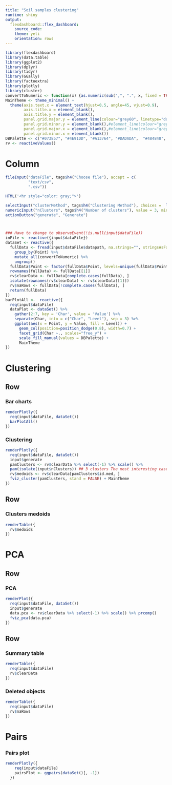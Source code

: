 ```yaml
---
title: "Soil samples clustering"
runtime: shiny
output:
  flexdashboard::flex_dashboard:
    source_code: 
    theme: yeti
    orientation: rows
---
```


```r
library(flexdashboard)
library(data.table)
library(ggplot2)
library(dplyr)
library(tidyr)
library(GGally)
library(factoextra)
library(plotly)
library(cluster)  
convertToNumeric <- function(x) {as.numeric(sub(",", ".", x, fixed = TRUE))}
MainTheme <- theme_minimal() +
  theme(axis.text.x = element_text(hjust=0.5, angle=45, vjust=0.9),
        axis.title.x = element_blank(),
        axis.title.y = element_blank(),
        panel.grid.major.y = element_line(colour="grey60", linetype="dotted"),
        panel.grid.minor.y = element_blank(),#element_line(colour="grey60", linetype="dotted"),
        panel.grid.major.x = element_blank(),#element_line(colour="grey60", linetype="dotted"),
        panel.grid.minor.x = element_blank())
DBPalette <- c("#073857", "#4E91DD", "#A13764", "#DADADA",  "#484848", "#D1A34F", "#7D9099", "#2C707E", "#2F63A0")
rv <- reactiveValues()
```

Column {.sidebar}
======================
```r
fileInput("dataFile", tags$h4("Choose file"), accept = c(
          "text/csv",
          ".csv"))

HTML('<hr style="color: gray;">')

selectInput("clusterMethod", tags$h4("Clustering Method"), choices =  list ("PAM", "HC"))
numericInput("nClusters", tags$h4("Number of clusters"), value = 3, min = 2, max = 10)
actionButton("generate", "Generate")



### Have to change to observeEvent(!is.null(input$dataFile))
inFile <- reactive({input$dataFile})
dataSet <- reactive({
  fullData <- fread(input$dataFile$datapath, na.strings="", stringsAsFactors = FALSE) %>%
    group_by(Point) %>%
    mutate_all(convertToNumeric) %>%
    ungroup()
  fullData$Point <- factor(fullData$Point, levels=unique(fullData$Point))
  rownames(fullData) <- fullData[[1]]
  rv$clearData <- fullData[complete.cases(fullData), ]
  isolate(rownames(rv$clearData) <- rv$clearData[[1]])
  rv$naRows <- fullData[!complete.cases(fullData), ]
  return(fullData)
})
barPlotAll <-  reactive({
  req(input$dataFile)
  dataPlot <- dataSet() %>%
    gather(2:7, key = 'Char', value = 'Value') %>%
    separate(Char, into = c("Char", "Level"), sep = 3) %>%
    ggplot(aes(x = Point, y = Value, fill = Level)) +
      geom_col(position=position_dodge(0.8), width=0.7) +
      facet_grid(Char ~., scales="free_y") +
      scale_fill_manual(values = DBPalette) +
      MainTheme
}) 
```


Clustering {data-icon="fa-user"}
======================

Row {data-height=600}
-------------------------------------

### Bar charts
    
```r
renderPlotly({
  req(input$dataFile, dataSet())
  barPlotAll()
})
```
    
### Clustering

```r
renderPlotly({
  req(input$dataFile, dataSet())
  input$generate
  pamClusters <- rv$clearData %>% select(-1) %>% scale() %>%
  pam(isolate(input$nClusters)) ## 3 clusters The most interesting case, potential error only on 2 points 40N and 48S
  rv$medoids <- rv$clearData[pamClusters$id.med, ]
  fviz_cluster(pamClusters, stand = FALSE) + MainTheme
})
```

Row {data-height=300}
-------------------------------------

### Clusters medoids
```r
renderTable({
  rv$medoids
})
```


PCA {data-icon="fa-user"}
======================

Row {data-height=600}
-------------------------------------
### PCA

```r
renderPlot({
  req(input$dataFile, dataSet())
  input$generate
  data.pca <- rv$clearData %>% select(-1) %>% scale() %>% prcomp()
  fviz_pca(data.pca)
})
```

Row {data-height=300}
-------------------------------------

### Summary table

```r
renderTable({
  req(input$dataFile)
  rv$clearData
})
```

### Deleted objects

```r
renderTable({
  req(input$dataFile)
  rv$naRows 
})
```


Pairs {data-icon="fa-user"}
======================

### Pairs plot
```r
renderPlotly({
    req(input$dataFile)
    pairsPlot <- ggpairs(dataSet()[, -1])
  })
```



